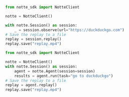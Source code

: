
<CodeGroup>

```python session.py
from notte_sdk import NotteClient

notte = NotteClient()

with notte.Session() as session:
    _ = session.observe(url="https://duckduckgo.com")
# Save the replay to a file
replay = session.replay()
replay.save("replay.mp4")

```

```python agent.py
from notte_sdk import NotteClient

notte = NotteClient()
with notte.Session() as session:
    agent = notte.Agent(session=session)
    results = agent.run(task="go to duckduckgo")
# Save the replay to a file
replay = agent.replay()
replay.save("replay.mp4")

```

</CodeGroup>
